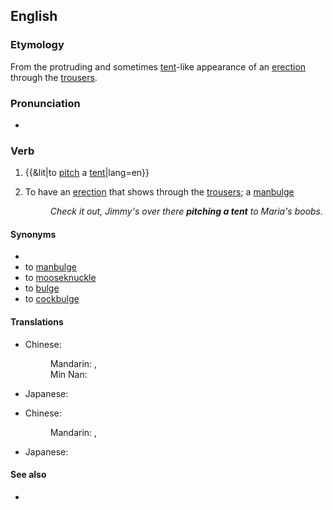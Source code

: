 ==English==

===Etymology===
From the protruding and sometimes [[tent]]-like appearance of an [[erection]] through the [[trousers]].

===Pronunciation===
* {{IPA|/ˌpɪtʃəˈtɛnt/|lang=en}}

===Verb===
{{en-verb|pitches a tent|pitching a tent|pitched a tent}}

# {{&lit|to [[pitch]] a [[tent]]|lang=en}}
# {{lb|en|idiomatic|slang}} To have an [[erection]] that shows through the [[trousers]]; a [[manbulge]]
#: ''Check it out, Jimmy's over there '''pitching a tent''' to Maria's boobs.''

====Synonyms====
* {{l|en|pitch the tent}}
* to [[manbulge]]
* to [[mooseknuckle]]
* to [[bulge]]
* to [[cockbulge]]
====Translations====
{{trans-top|to set up a tent}}
* Chinese:
*: Mandarin: {{t|cmn|搭帳篷}}, {{t|cmn|搭帐篷|tr=dā zhàngpéng}}
*: Min Nan: {{t|nan|搭帳棚|tr=tah tiùⁿ-pêⁿ}}
{{trans-mid}}
* Japanese: {{t|ja|テントを張る|tr=tento o haru}}
{{trans-bottom}}

{{trans-top|to have an erection that shows through the clothing}}
* Chinese:
*: Mandarin: {{t|cmn|搭帳篷}}, {{t|cmn|搭帐篷|tr=dā zhàngpéng}}
{{trans-mid}}
* Japanese: {{t|ja|テントを張る|tr=tento o haru}}
{{trans-bottom}}

====See also====
* {{l|en|is that a gun in your pocket or are you just pleased to see me}}